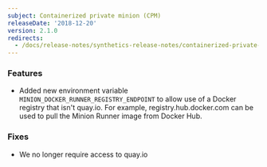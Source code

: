 ```yaml
---
subject: Containerized private minion (CPM)
releaseDate: '2018-12-20'
version: 2.1.0
redirects:
  - /docs/release-notes/synthetics-release-notes/containerized-private-minions-release-notes/containerized-private-minion-cpm-207
---
```


### Features

* Added new environment variable `MINION_DOCKER_RUNNER_REGISTRY_ENDPOINT` to allow use of a Docker registry that isn't quay.io. For example, registry.hub.docker.com can be used to pull the Minion Runner image from Docker Hub.

### Fixes

* We no longer require access to quay.io
